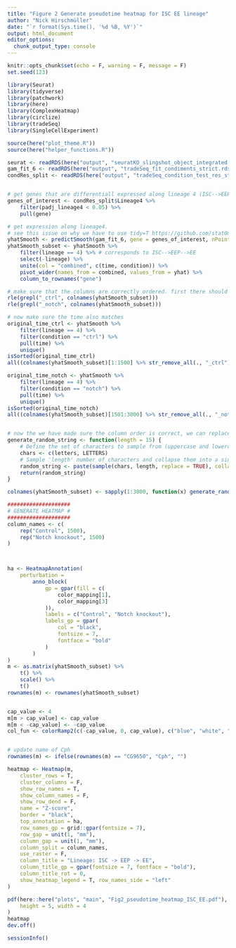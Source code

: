 ```yaml
---
title: "Figure 2 Generate pseudotime heatmap for ISC EE lineage"
author: "Nick Hirschmüller"
date: "`r format(Sys.time(), '%d %B, %Y')`"
output: html_document
editor_options: 
  chunk_output_type: console
---
```


```r
knitr::opts_chunk$set(echo = F, warning = F, message = F)
set.seed(123)
```


```r
library(Seurat)
library(tidyverse)
library(patchwork)
library(here)
library(ComplexHeatmap)
library(circlize)
library(tradeSeq)
library(SingleCellExperiment)

source(here("plot_theme.R"))
source(here("helper_functions.R"))
```



```r
seurat <- readRDS(here("output", "seuratKO_slingshot_object_integrated.rds"))
gam_fit_6 <- readRDS(here("output", "tradeSeq_fit_condiments_strict.rds"))
condRes_split <- readRDS(here("output", "tradeSeq_condition_test_res_strict.rds"))


# get genes that are differentiall expressed along lineage 4 (ISC-->EEP-->EE)
genes_of_interest <- condRes_split$Lineage4 %>%
    filter(padj_lineage4 < 0.05) %>%
    pull(gene)

# get expression along lineage4.
# see this issue on why we have to use tidy=T https://github.com/statOmics/tradeSeq/issues/232
yhatSmooth <- predictSmooth(gam_fit_6, gene = genes_of_interest, nPoints = 1500, tidy = TRUE)
yhatSmooth_subset <- yhatSmooth %>%
    filter(lineage == 4) %>% # corresponds to ISC-->EEP-->EE
    select(-lineage) %>%
    unite(col = "combined", c(time, condition)) %>%
    pivot_wider(names_from = combined, values_from = yhat) %>%
    column_to_rownames("gene")

# make sure that the columns are correctly ordered. first there should be 1500 ctrls then 1500 notch samples
rle(grepl("_ctrl", colnames(yhatSmooth_subset)))
rle(grepl("_notch", colnames(yhatSmooth_subset)))

# now make sure the time also matches
original_time_ctrl <- yhatSmooth %>%
    filter(lineage == 4) %>%
    filter(condition == "ctrl") %>%
    pull(time) %>%
    unique()
isSorted(original_time_ctrl)
all((colnames(yhatSmooth_subset)[1:1500] %>% str_remove_all(., "_ctrl")) == original_time_ctrl)

original_time_notch <- yhatSmooth %>%
    filter(lineage == 4) %>%
    filter(condition == "notch") %>%
    pull(time) %>%
    unique()
isSorted(original_time_notch)
all((colnames(yhatSmooth_subset)[1501:3000] %>% str_remove_all(., "_notch")) == original_time_notch)


# now the we have made sure the column order is correct, we can replace them with random stuff
generate_random_string <- function(length = 15) {
    # Define the set of characters to sample from (uppercase and lowercase letters)
    chars <- c(letters, LETTERS)
    # Sample 'length' number of characters and collapse them into a single string
    random_string <- paste(sample(chars, length, replace = TRUE), collapse = "")
    return(random_string)
}

colnames(yhatSmooth_subset) <- sapply(1:3000, function(x) generate_random_string())

####################
# GENERATE HEATMAP #
####################
column_names <- c(
    rep("Control", 1500),
    rep("Notch knockout", 1500)
)



ha <- HeatmapAnnotation(
    perturbation =
        anno_block(
            gp = gpar(fill = c(
                color_mapping[1],
                color_mapping[3]
            )),
            labels = c("Control", "Notch knockout"),
            labels_gp = gpar(
                col = "black",
                fontsize = 7,
                fontface = "bold"
            )
        )
)
m <- as.matrix(yhatSmooth_subset) %>%
    t() %>%
    scale() %>%
    t()
rownames(m) <- rownames(yhatSmooth_subset)


cap_value <- 4
m[m > cap_value] <- cap_value
m[m < -cap_value] <- -cap_value
col_fun <- colorRamp2(c(-cap_value, 0, cap_value), c("blue", "white", "red"))


# update name of Cph
rownames(m) <- ifelse(rownames(m) == "CG9650", "Cph", "")

heatmap <- Heatmap(m,
    cluster_rows = T,
    cluster_columns = F,
    show_row_names = T,
    show_column_names = F,
    show_row_dend = F,
    name = "Z-score",
    border = "black",
    top_annotation = ha,
    row_names_gp = grid::gpar(fontsize = 7),
    row_gap = unit(1, "mm"),
    column_gap = unit(1, "mm"),
    column_split = column_names,
    use_raster = F,
    column_title = "Lineage: ISC -> EEP -> EE",
    column_title_gp = gpar(fontsize = 7, fontface = "bold"),
    column_title_rot = 0,
    show_heatmap_legend = T, row_names_side = "left"
)

pdf(here::here("plots", "main", "Fig2_pseudotime_heatmap_ISC_EE.pdf"),
    height = 5, width = 4
)
heatmap
dev.off()
```

```r
sessionInfo()
```

